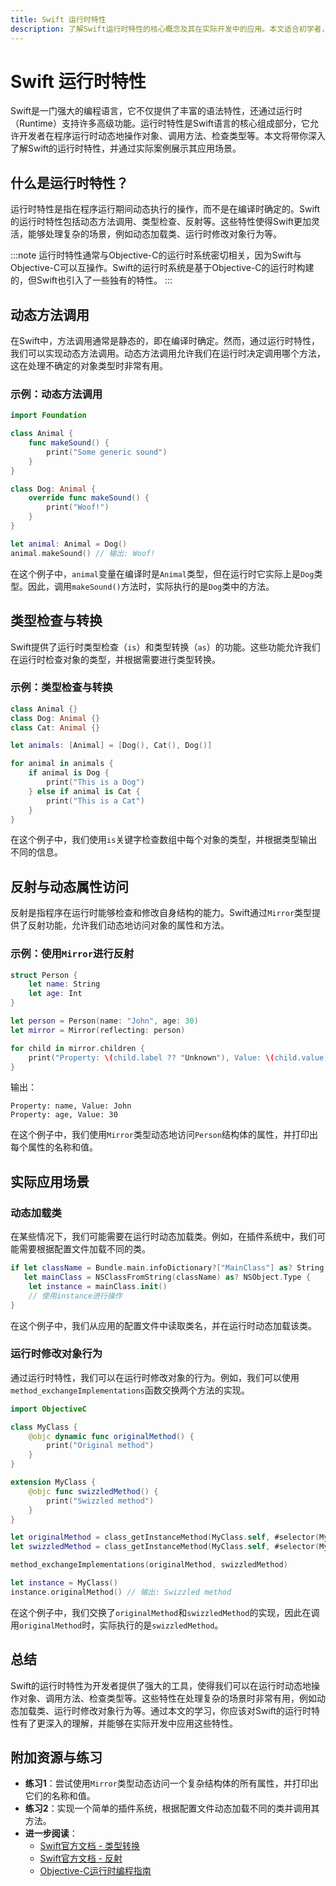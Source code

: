 ```yaml
---
title: Swift 运行时特性
description: 了解Swift运行时特性的核心概念及其在实际开发中的应用。本文适合初学者，通过代码示例和实际案例帮助你掌握Swift运行时的高级功能。
---
```


# Swift 运行时特性

Swift是一门强大的编程语言，它不仅提供了丰富的语法特性，还通过运行时（Runtime）支持许多高级功能。运行时特性是Swift语言的核心组成部分，它允许开发者在程序运行时动态地操作对象、调用方法、检查类型等。本文将带你深入了解Swift的运行时特性，并通过实际案例展示其应用场景。

## 什么是运行时特性？

运行时特性是指在程序运行期间动态执行的操作，而不是在编译时确定的。Swift的运行时特性包括动态方法调用、类型检查、反射等。这些特性使得Swift更加灵活，能够处理复杂的场景，例如动态加载类、运行时修改对象行为等。

:::note
运行时特性通常与Objective-C的运行时系统密切相关，因为Swift与Objective-C可以互操作。Swift的运行时系统是基于Objective-C的运行时构建的，但Swift也引入了一些独有的特性。
:::

## 动态方法调用

在Swift中，方法调用通常是静态的，即在编译时确定。然而，通过运行时特性，我们可以实现动态方法调用。动态方法调用允许我们在运行时决定调用哪个方法，这在处理不确定的对象类型时非常有用。

### 示例：动态方法调用

```swift
import Foundation

class Animal {
    func makeSound() {
        print("Some generic sound")
    }
}

class Dog: Animal {
    override func makeSound() {
        print("Woof!")
    }
}

let animal: Animal = Dog()
animal.makeSound() // 输出: Woof!
```

在这个例子中，`animal`变量在编译时是`Animal`类型，但在运行时它实际上是`Dog`类型。因此，调用`makeSound()`方法时，实际执行的是`Dog`类中的方法。

## 类型检查与转换

Swift提供了运行时类型检查（`is`）和类型转换（`as`）的功能。这些功能允许我们在运行时检查对象的类型，并根据需要进行类型转换。

### 示例：类型检查与转换

```swift
class Animal {}
class Dog: Animal {}
class Cat: Animal {}

let animals: [Animal] = [Dog(), Cat(), Dog()]

for animal in animals {
    if animal is Dog {
        print("This is a Dog")
    } else if animal is Cat {
        print("This is a Cat")
    }
}
```

在这个例子中，我们使用`is`关键字检查数组中每个对象的类型，并根据类型输出不同的信息。

## 反射与动态属性访问

反射是指程序在运行时能够检查和修改自身结构的能力。Swift通过`Mirror`类型提供了反射功能，允许我们动态地访问对象的属性和方法。

### 示例：使用`Mirror`进行反射

```swift
struct Person {
    let name: String
    let age: Int
}

let person = Person(name: "John", age: 30)
let mirror = Mirror(reflecting: person)

for child in mirror.children {
    print("Property: \(child.label ?? "Unknown"), Value: \(child.value)")
}
```

输出：
```
Property: name, Value: John
Property: age, Value: 30
```

在这个例子中，我们使用`Mirror`类型动态地访问`Person`结构体的属性，并打印出每个属性的名称和值。

## 实际应用场景

### 动态加载类

在某些情况下，我们可能需要在运行时动态加载类。例如，在插件系统中，我们可能需要根据配置文件加载不同的类。

```swift
if let className = Bundle.main.infoDictionary?["MainClass"] as? String,
   let mainClass = NSClassFromString(className) as? NSObject.Type {
    let instance = mainClass.init()
    // 使用instance进行操作
}
```

在这个例子中，我们从应用的配置文件中读取类名，并在运行时动态加载该类。

### 运行时修改对象行为

通过运行时特性，我们可以在运行时修改对象的行为。例如，我们可以使用`method_exchangeImplementations`函数交换两个方法的实现。

```swift
import ObjectiveC

class MyClass {
    @objc dynamic func originalMethod() {
        print("Original method")
    }
}

extension MyClass {
    @objc func swizzledMethod() {
        print("Swizzled method")
    }
}

let originalMethod = class_getInstanceMethod(MyClass.self, #selector(MyClass.originalMethod))!
let swizzledMethod = class_getInstanceMethod(MyClass.self, #selector(MyClass.swizzledMethod))!

method_exchangeImplementations(originalMethod, swizzledMethod)

let instance = MyClass()
instance.originalMethod() // 输出: Swizzled method
```

在这个例子中，我们交换了`originalMethod`和`swizzledMethod`的实现，因此在调用`originalMethod`时，实际执行的是`swizzledMethod`。

## 总结

Swift的运行时特性为开发者提供了强大的工具，使得我们可以在运行时动态地操作对象、调用方法、检查类型等。这些特性在处理复杂的场景时非常有用，例如动态加载类、运行时修改对象行为等。通过本文的学习，你应该对Swift的运行时特性有了更深入的理解，并能够在实际开发中应用这些特性。

## 附加资源与练习

- **练习1**：尝试使用`Mirror`类型动态访问一个复杂结构体的所有属性，并打印出它们的名称和值。
- **练习2**：实现一个简单的插件系统，根据配置文件动态加载不同的类并调用其方法。
- **进一步阅读**：
  - [Swift官方文档 - 类型转换](https://docs.swift.org/swift-book/LanguageGuide/TypeCasting.html)
  - [Swift官方文档 - 反射](https://developer.apple.com/documentation/swift/mirror)
  - [Objective-C运行时编程指南](https://developer.apple.com/library/archive/documentation/Cocoa/Conceptual/ObjCRuntimeGuide/Introduction/Introduction.html)

